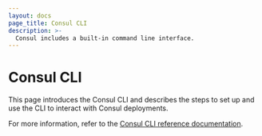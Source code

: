 ```yaml
---
layout: docs
page_title: Consul CLI
description: >-
  Consul includes a built-in command line interface.
---
```


# Consul CLI

This page introduces the Consul CLI and describes the steps to set up and use the CLI to interact with Consul deployments.

For more information, refer to the [Consul CLI reference documentation](/consul/commands).